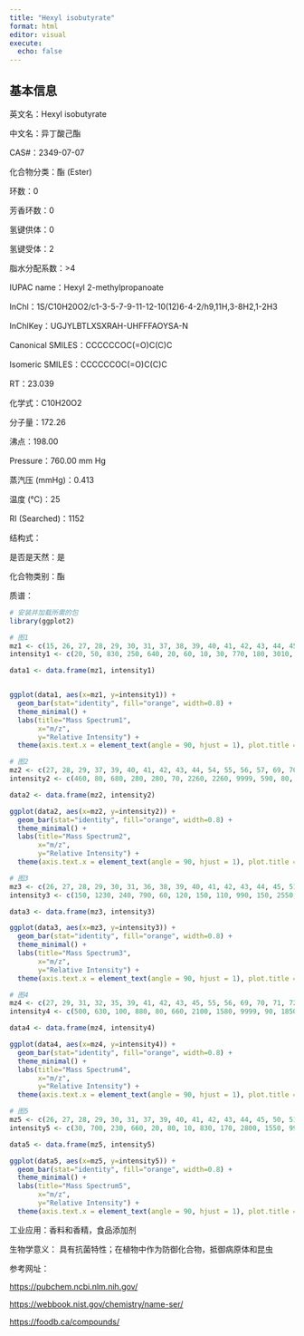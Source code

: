 ```yaml
---
title: "Hexyl isobutyrate"
format: html
editor: visual
execute: 
  echo: false
---
```


## 基本信息

英文名：Hexyl isobutyrate

中文名：异丁酸己酯

CAS#：2349-07-07

化合物分类：酯 (Ester)

环数：0

芳香环数：0

氢键供体：0

氢键受体：2

脂水分配系数：>4

IUPAC name：Hexyl 2-methylpropanoate

InChl：1S/C10H20O2/c1-3-5-7-9-11-12-10(12)6-4-2/h9,11H,3-8H2,1-2H3

InChlKey：UGJYLBTLXSXRAH-UHFFFAOYSA-N

Canonical SMILES：CCCCCCOC(=O)C(C)C

Isomeric SMILES：CCCCCCOC(=O)C(C)C

RT：23.039

化学式：C10H20O2

分子量：172.26

沸点：198.00

Pressure：760.00 mm Hg

蒸汽压 (mmHg)：0.413

温度 (℃)：25

RI (Searched)：1152

结构式：

是否是天然：是

化合物类别：酯

质谱：

```r
# 安装并加载所需的包
library(ggplot2)

# 图1
mz1 <- c(15, 26, 27, 28, 29, 30, 31, 37, 38, 39, 40, 41, 42, 43, 44, 45, 50, 51, 52, 53, 54, 55, 56, 57, 58, 59, 60, 65, 66, 67, 68, 69, 70, 71, 72, 73, 74, 79, 81, 82, 83, 84, 85, 86, 87, 88, 89, 90, 91, 99, 100, 101, 102, 111, 115, 116, 129, 130, 142)
intensity1 <- c(20, 50, 830, 250, 640, 20, 60, 10, 30, 770, 180, 3010, 1480, 9999, 380, 70, 10, 30, 10, 140, 170, 1980, 3950, 980, 40, 50, 10, 10, 10, 70, 30, 1230, 170, 4260, 190, 200, 10, 10, 10, 20, 240, 2210, 390, 50, 30, 170, 5610, 250, 30, 140, 10, 240, 10, 10, 40, 10, 200, 20, 10)

data1 <- data.frame(mz1, intensity1)


ggplot(data1, aes(x=mz1, y=intensity1)) +
  geom_bar(stat="identity", fill="orange", width=0.8) + 
  theme_minimal() + 
  labs(title="Mass Spectrum1",
       x="m/z",
       y="Relative Intensity") + 
  theme(axis.text.x = element_text(angle = 90, hjust = 1), plot.title = element_text(hjust = 0.5))  

# 图2
mz2 <- c(27, 28, 29, 37, 39, 40, 41, 42, 43, 44, 54, 55, 56, 57, 69, 70, 71, 72, 73, 83, 84, 85, 88, 89, 90, 99, 101, 129)
intensity2 <- c(460, 80, 680, 280, 280, 70, 2260, 2260, 9999, 590, 80, 2260, 4110, 1650, 1450, 190, 4520, 190, 190, 190, 2490, 580, 70, 3650, 200, 70, 190, 70)

data2 <- data.frame(mz2, intensity2)

ggplot(data2, aes(x=mz2, y=intensity2)) +
  geom_bar(stat="identity", fill="orange", width=0.8) + 
  theme_minimal() + 
  labs(title="Mass Spectrum2",
       x="m/z",
       y="Relative Intensity") + 
  theme(axis.text.x = element_text(angle = 90, hjust = 1), plot.title = element_text(hjust = 0.5))  

# 图3
mz3 <- c(26, 27, 28, 29, 30, 31, 36, 38, 39, 40, 41, 42, 43, 44, 45, 51, 53, 54, 55, 56, 57, 69, 70, 71, 72, 73, 77, 80, 82, 83, 84, 85, 86, 89, 90, 101, 102, 115, 129, 130, 172)
intensity3 <- c(150, 1230, 240, 790, 60, 120, 150, 110, 990, 150, 2550, 1750, 9999, 480, 80, 190, 150, 170, 1420, 2660, 890, 870, 380, 4060, 150, 180, 110, 70, 70, 350, 1920, 480, 60, 4020, 210, 110, 10, 60, 120, 20, 30)

data3 <- data.frame(mz3, intensity3)

ggplot(data3, aes(x=mz3, y=intensity3)) +
  geom_bar(stat="identity", fill="orange", width=0.8) + 
  theme_minimal() + 
  labs(title="Mass Spectrum3",
       x="m/z",
       y="Relative Intensity") + 
  theme(axis.text.x = element_text(angle = 90, hjust = 1), plot.title = element_text(hjust = 0.5)) 

# 图4
mz4 <- c(27, 29, 31, 32, 35, 39, 41, 42, 43, 45, 55, 56, 69, 70, 71, 72, 73, 83, 84, 88, 89, 90, 99, 101, 115, 117, 129, 141, 142)
intensity4 <- c(500, 630, 100, 880, 80, 660, 2100, 1580, 9999, 90, 1850, 3700, 1220, 210, 7020, 380, 480, 410, 3140, 260, 7240, 290, 170, 400, 80, 40, 310, 40, 30)

data4 <- data.frame(mz4, intensity4)

ggplot(data4, aes(x=mz4, y=intensity4)) +
  geom_bar(stat="identity", fill="orange", width=0.8) + 
  theme_minimal() + 
  labs(title="Mass Spectrum4",
       x="m/z",
       y="Relative Intensity") + 
  theme(axis.text.x = element_text(angle = 90, hjust = 1), plot.title = element_text(hjust = 0.5)) 

# 图5
mz5 <- c(26, 27, 28, 29, 30, 31, 37, 39, 40, 41, 42, 43, 44, 45, 50, 51, 52, 55, 56, 62, 65, 69, 70, 71, 72, 73, 77, 79, 80, 81, 84, 88, 89, 90, 91, 92, 93, 94, 97, 98, 99, 101, 102, 105, 107, 111, 112, 115, 116, 120, 121, 122, 123, 125, 129, 130, 136, 137, 139, 140, 154)
intensity5 <- c(30, 700, 230, 660, 20, 80, 10, 830, 170, 2800, 1550, 9999, 410, 70, 30, 60, 30, 1950, 4410, 10, 70, 2310, 360, 7200, 380, 350, 150, 300, 230, 880, 4340, 250, 7840, 350, 190, 120, 460, 250, 270, 170, 250, 380, 20, 40, 230, 400, 160, 70, 10, 10, 670, 60, 110, 20, 340, 30, 310, 50, 180, 20, 120)

data5 <- data.frame(mz5, intensity5)

ggplot(data5, aes(x=mz5, y=intensity5)) +
  geom_bar(stat="identity", fill="orange", width=0.8) + 
  theme_minimal() + 
  labs(title="Mass Spectrum5",
       x="m/z",
       y="Relative Intensity") + 
  theme(axis.text.x = element_text(angle = 90, hjust = 1), plot.title = element_text(hjust = 0.5)) 
```

工业应用：香料和香精，食品添加剂

生物学意义： 具有抗菌特性；在植物中作为防御化合物，抵御病原体和昆虫

参考网址：

<https://pubchem.ncbi.nlm.nih.gov/>

<https://webbook.nist.gov/chemistry/name-ser/>

<https://foodb.ca/compounds/>
